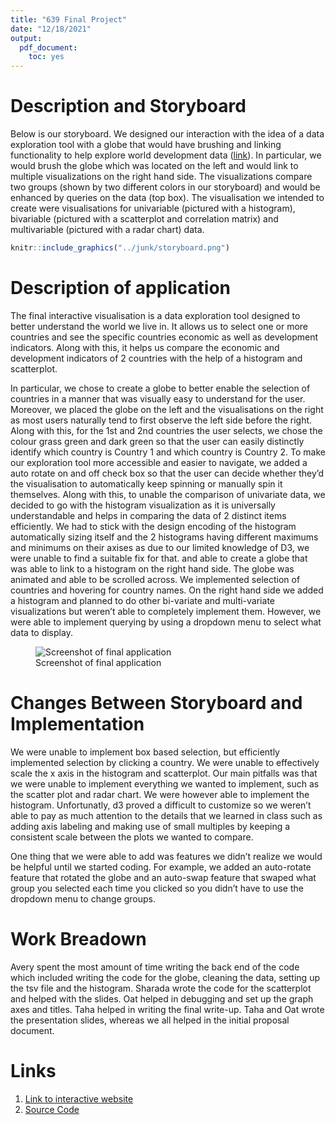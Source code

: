 ```yaml
---
title: "639 Final Project"
date: "12/18/2021"
output:
  pdf_document:
    toc: yes
---
```



\pagebreak

# Description and Storyboard

Below is our storyboard. We designed our interaction with the idea of a data exploration tool with a globe that would have brushing and linking functionality to help explore world development data ([link](https://datacatalog.worldbank.org/search/dataset/0037712)). In particular, we would brush the globe which was located on the left and would link to multiple visualizations on the right hand side. The visualizations compare two groups (shown by two different colors in our storyboard) and would be enhanced by queries on the data (top box). The visualisation we intended to create were visualisations for univariable (pictured with a histogram), bivariable (pictured with a scatterplot and correlation matrix) and multivariable (pictured with a radar chart) data.

<!-- ![Storyboard](../junk/storyboard.png) -->

```r
knitr::include_graphics("../junk/storyboard.png")
```

# Description of application

The final interactive visualisation is a data exploration tool designed to better understand the world we live in. It allows us to select one or more countries and see the specific countries economic as well as development indicators. Along with this, it helps us compare the economic and development indicators of 2 countries with the help of a histogram and scatterplot. 

In particular, we chose to create a globe to better enable the selection of countries in a manner that was visually easy to understand for the user. Moreover, we placed the globe on the left and the visualisations on the right as most users naturally tend to first observe the left side before the right. Along with this, for the 1st and 2nd countries the user selects, we chose the colour grass green and dark green so that the user can easily distinctly identify which country is Country 1 and which country is Country 2. To make our exploration tool more accessible and easier to navigate, we added a auto rotate on and off check box so that the user can decide whether they'd the visualisation to automatically keep spinning or manually spin it themselves. Along with this, to unable the comparison of univariate data, we decided to go with the histogram visualization as it is universally understandable and helps in comparing the data of 2 distinct items efficiently. We had to stick with the design encoding of the histogram automatically sizing itself and the 2 histograms having different maximums and minimums on their axises as due to our limited knowledge of D3, we were unable to find a suitable fix for that. and able to create a globe that was able to link to a histogram on the right hand side. The globe was animated and able to be scrolled across. We implemented selection of countries and hovering for country names. On the right hand side we added a histogram and planned to do other bi-variate and multi-variate visualizations but weren't able to completely implement them. However, we were able to implement querying by using a dropdown menu to select what data to display. 

<!-- <div align="center"> -->
<!--   <img src="https://user-images.githubusercontent.com/53503018/146670945-00c00522-2961-4fcc-9e7d-70e33b8ca11f.png" width="80%"/> -->
<!--   <p>Screenshot of final application.</p> -->
<!-- </div> -->
![Screenshot of final application](../junk/appllication.png)

# Changes Between Storyboard and Implementation

We were unable to implement box based selection, but efficiently implemented selection by clicking a country. We were unable to effectively scale the x axis in the histogram and scatterplot. Our main pitfalls was that we were unable to implement everything we wanted to implement, such as the scatter plot and radar chart. We were however able to implement the histogram. Unfortunatly, d3 proved a difficult to customize so we weren't able to pay as much attention to the details that we learned in class such as adding axis labeling and making use of small multiples by keeping a consistent scale between the plots we wanted to compare.

One thing that we were able to add was features we didn't realize we would be helpful until we started coding. For example, we added an auto-rotate feature that rotated the globe and an auto-swap feature that swaped what group you selected each time you clicked so you didn't have to use the dropdown menu to change groups.

# Work Breadown

Avery spent the most amount of time writing the back end of the code which included writing the code for the globe, cleaning the data, setting up the tsv file and the histogram. Sharada wrote the code for the scatterplot and helped with the slides. Oat helped in debugging and set up the graph axes and titles. Taha helped in writing the final write-up. Taha and Oat wrote the presentation slides, whereas we all helped in the initial proposal document.

# Links

1. [Link to interactive website](https://www.averychan.site/639-Final-Project/)
2. [Source Code](https://github.com/Avery2/639-Final-Project)
